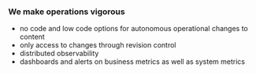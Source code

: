### We make operations vigorous

- no code and low code options for autonomous operational changes to content
- only access to changes through revision control
- distributed observability
- dashboards and alerts on business metrics as well as system metrics

